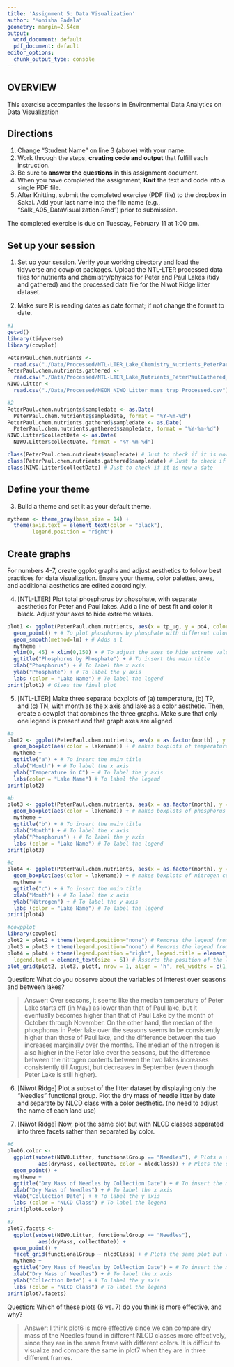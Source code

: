 ```yaml
---
title: 'Assignment 5: Data Visualization'
author: "Monisha Eadala"
geometry: margin=2.54cm
output:
  word_document: default
  pdf_document: default
editor_options:
  chunk_output_type: console
---
```


## OVERVIEW

This exercise accompanies the lessons in Environmental Data Analytics on Data Visualization 

## Directions
1. Change "Student Name" on line 3 (above) with your name.
3. Work through the steps, **creating code and output** that fulfill each instruction.
4. Be sure to **answer the questions** in this assignment document.
6. When you have completed the assignment, **Knit** the text and code into a single PDF file.
8. After Knitting, submit the completed exercise (PDF file) to the dropbox in Sakai. Add your last name into the file name (e.g., "Salk_A05_DataVisualization.Rmd") prior to submission.

The completed exercise is due on Tuesday, February 11 at 1:00 pm.



## Set up your session 
1. Set up your session. Verify your working directory and load the tidyverse and cowplot packages. Upload the NTL-LTER processed data files for nutrients and chemistry/physics for Peter and Paul Lakes (tidy and gathered) and the processed data file for the Niwot Ridge litter dataset. 

2. Make sure R is reading dates as date format; if not change the format to date.

```r
#1 
getwd()
library(tidyverse)
library(cowplot)

PeterPaul.chem.nutrients <- 
  read.csv("./Data/Processed/NTL-LTER_Lake_Chemistry_Nutrients_PeterPaul_Processed.csv")
PeterPaul.chem.nutrients.gathered <-
  read.csv("./Data/Processed/NTL-LTER_Lake_Nutrients_PeterPaulGathered_Processed.csv")
NIWO.Litter <-
  read.csv("./Data/Processed/NEON_NIWO_Litter_mass_trap_Processed.csv")

#2
PeterPaul.chem.nutrients$sampledate <- as.Date(
  PeterPaul.chem.nutrients$sampledate, format = "%Y-%m-%d")
PeterPaul.chem.nutrients.gathered$sampledate <- as.Date(
  PeterPaul.chem.nutrients.gathered$sampledate, format = "%Y-%m-%d")
NIWO.Litter$collectDate <- as.Date(
  NIWO.Litter$collectDate, format = "%Y-%m-%d")

class(PeterPaul.chem.nutrients$sampledate) # Just to check if it is now a date
class(PeterPaul.chem.nutrients.gathered$sampledate) # Just to check if it is now a date
class(NIWO.Litter$collectDate) # Just to check if it is now a date

```
## Define your theme
3. Build a theme and set it as your default theme.

```r
mytheme <- theme_gray(base_size = 14) +
  theme(axis.text = element_text(color = "black"), 
        legend.position = "right")

```

## Create graphs
For numbers 4-7, create ggplot graphs and adjust aesthetics to follow best practices for data visualization. Ensure your theme, color palettes, axes, and additional aesthetics are edited accordingly.

4. [NTL-LTER] Plot total phosphorus by phosphate, with separate aesthetics for Peter and Paul lakes. Add a line of best fit and color it black. Adjust your axes to hide extreme values.

```r
plot1 <- ggplot(PeterPaul.chem.nutrients, aes(x = tp_ug, y = po4, color = lakename)) +
  geom_point() + # To plot phosphorus by phosphate with different color assigned to Peter and Paul lakes
  geom_smooth(method=lm) + # Adds a l
  mytheme +
  ylim(0, 45) + xlim(0,150) + # To adjust the axes to hide extreme values
  ggtitle("Phosphorus by Phosphate") + # To insert the main title
  xlab("Phosphorus") + # To label the x axis
  ylab("Phosphate") + # To label the y axis
  labs (color = "Lake Name") # To label the legend
print(plot1) # Gives the final plot

```


5. [NTL-LTER] Make three separate boxplots of (a) temperature, (b) TP, and (c) TN, with month as the x axis and lake as a color aesthetic. Then, create a cowplot that combines the three graphs. Make sure that only one legend is present and that graph axes are aligned.

```r
#a
plot2 <- ggplot(PeterPaul.chem.nutrients, aes(x = as.factor(month) , y = temperature_C)) +
  geom_boxplot(aes(color = lakename)) + # makes boxplots of temperature along the months for both the lakes
  mytheme +
  ggtitle("a") + # To insert the main title
  xlab("Month") + # To label the x axis
  ylab("Temperature in C") + # To label the y axis
  labs(color = "Lake Name") # To label the legend
print(plot2)

#b
plot3 <- ggplot(PeterPaul.chem.nutrients, aes(x = as.factor(month), y = tp_ug)) +
  geom_boxplot(aes(color = lakename)) + # makes boxplots of phosphorus content along the months for both the lakes
  mytheme +
  ggtitle("b") + # To insert the main title
  xlab("Month") + # To label the x axis
  ylab("Phosphorus") + # To label the y axis
  labs (color = "Lake Name") # To label the legend
print(plot3)

#c
plot4 <- ggplot(PeterPaul.chem.nutrients, aes(x = as.factor(month), y = tn_ug)) +
  geom_boxplot(aes(color = lakename)) + # makes boxplots of nitrogen content along the months for both the lakes
  mytheme +
  ggtitle("c") + # To insert the main title
  xlab("Month") + # To label the x axis
  ylab("Nitrogen") + # To label the y axis
  labs (color = "Lake Name") # To label the legend
print(plot4)

#cowpplot
library(cowplot)
plot2 = plot2 + theme(legend.position="none") # Removes the legend from plot2
plot3 = plot3 + theme(legend.position="none") # Removes the legend from plot2
plot4 = plot4 + theme(legend.position ="right", legend.title = element_text(size = 7),
  legend.text = element_text(size = 6)) # Asserts the position of the legend on the right side of the plot
plot_grid(plot2, plot3, plot4, nrow = 1, align = 'h', rel_widths = c(1, 1, 2)) # Combines all the three plots

```

Question: What do you observe about the variables of interest over seasons and between lakes? 

> Answer: Over seasons, it seems like the median temperature of Peter Lake starts off (in May) as lower than that of Paul lake, but it eventually becomes higher than that of Paul Lake by the month of October through November. On the other hand, the median  of the phosphorus in Peter lake over the seasons seems to be consistently higher than those of Paul lake, and the difference between the two increases marginally over the months. The median of the nitrogen is also higher in the Peter lake over the seasons, but the difference between the nitrogen contents between the two lakes increases consistently till August, but decreases in September (even though Peter Lake is still higher). 

6. [Niwot Ridge] Plot a subset of the litter dataset by displaying only the "Needles" functional group. Plot the dry mass of needle litter by date and separate by NLCD class with a color aesthetic. (no need to adjust the name of each land use)

7. [Niwot Ridge] Now, plot the same plot but with NLCD classes separated into three facets rather than separated by color. 

```r
#6
plot6.color <- 
  ggplot(subset(NIWO.Litter, functionalGroup == "Needles"), # Plots a subset of the litter dataset by displaying only the "Needles" functional group
          aes(dryMass, collectDate, color = nlcdClass)) + # Plots the dry mass of needle litter by date and separates by NLCD class with a color aesthetic
  geom_point() + 
  mytheme +
  ggtitle("Dry Mass of Needles by Collection Date") + # To insert the main title
  xlab("Dry Mass of Needles") + # To label the x axis
  ylab("Collection Date") + # To label the y axis
  labs (color = "NLCD Class") # To label the legend
print(plot6.color)

#7
plot7.facets <- 
  ggplot(subset(NIWO.Litter, functionalGroup == "Needles"),
          aes(dryMass, collectDate)) +
  geom_point() +
  facet_grid(functionalGroup ~ nlcdClass) + # Plots the same plot but with NLCD classes separated into three facets rather than separated by color
  mytheme +
  ggtitle("Dry Mass of Needles by Collection Date") + # To insert the main title
  xlab("Dry Mass of Needles") + # To label the x axis
  ylab("Collection Date") + # To label the y axis
  labs (color = "NLCD Class") # To label the legend
print(plot7.facets)

```

Question: Which of these plots (6 vs. 7) do you think is more effective, and why? 

> Answer: I think plot6 is more effective since we can compare dry mass of the Needles found in different NLCD classes more effectively, since they are in the same frame with different colors. It is difficut to visualize and compare the same in plot7 when they are in three different frames. 